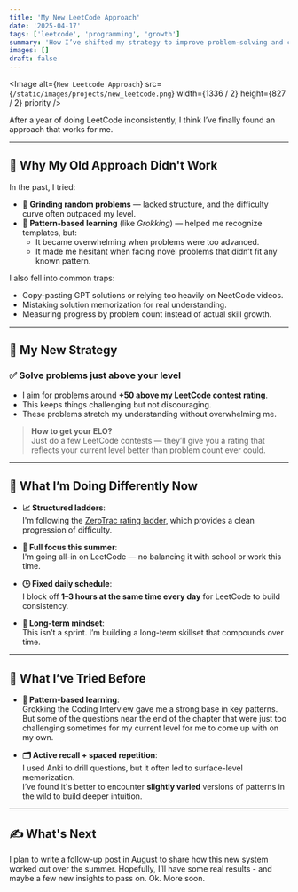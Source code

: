 ```yaml
---
title: 'My New LeetCode Approach'
date: '2025-04-17'
tags: ['leetcode', 'programming', 'growth']
summary: 'How I’ve shifted my strategy to improve problem-solving and consistency on LeetCode.'
images: []
draft: false
---
```

<Image
  alt={`New Leetcode Approach`}
  src={`/static/images/projects/new_leetcode.png`}
  width={1336 / 2}
  height={827 / 2}
  priority
/>


After a year of doing LeetCode inconsistently, I think I’ve finally found an approach that works for me.

---

## 🧠 Why My Old Approach Didn't Work

In the past, I tried:

- 🔄 **Grinding random problems** — lacked structure, and the difficulty curve often outpaced my level.
- 🧩 **Pattern-based learning** (like *Grokking*) — helped me recognize templates, but:
  - It became overwhelming when problems were too advanced.
  - It made me hesitant when facing novel problems that didn’t fit any known pattern.

I also fell into common traps:

- Copy-pasting GPT solutions or relying too heavily on NeetCode videos.
- Mistaking solution memorization for real understanding.
- Measuring progress by problem count instead of actual skill growth.

---

## 🎯 My New Strategy

### ✅ Solve problems just above your level

- I aim for problems around **+50 above my LeetCode contest rating**.
- This keeps things challenging but not discouraging.
- These problems stretch my understanding without overwhelming me.

> **How to get your ELO?**  
> Just do a few LeetCode contests — they’ll give you a rating that reflects your current level better than problem count ever could.

---

## 🔧 What I’m Doing Differently Now

- **📈 Structured ladders**:  
  I'm following the [ZeroTrac rating ladder](https://zerotrac.github.io/leetcode_problem_rating/#/), which provides a clean progression of difficulty.

- **🎯 Full focus this summer**:  
  I'm going all-in on LeetCode — no balancing it with school or work this time.

- **🕒 Fixed daily schedule**:  
  I block off **1–3 hours at the same time every day** for LeetCode to build consistency.

- **🧠 Long-term mindset**:  
  This isn’t a sprint. I’m building a long-term skillset that compounds over time.

---

## 🧪 What I’ve Tried Before

- **🧩 Pattern-based learning**:  
  Grokking the Coding Interview gave me a strong base in key patterns. But some of the questions near the end of the chapter that were just too challenging sometimes for my current level for me to come up with on my own.

- **🗂️ Active recall + spaced repetition**:  
  I used Anki to drill questions, but it often led to surface-level memorization.  
  I’ve found it's better to encounter **slightly varied** versions of patterns in the wild to build deeper intuition.

---

## ✍️ What's Next

I plan to write a follow-up post in August to share how this new system worked out over the summer. Hopefully, I’ll have some real results - and maybe a few new insights to pass on.
Ok.
More soon.

